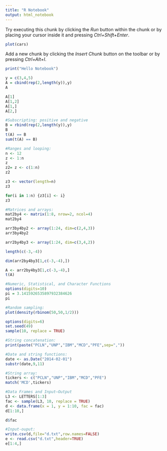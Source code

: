 ---
title: "R Notebook"
output: html_notebook
---

Try executing this chunk by clicking the *Run* button within the chunk or by placing your cursor inside it and pressing *Ctrl+Shift+Enter*. 

```{r}
plot(cars)
```

Add a new chunk by clicking the *Insert Chunk* button on the toolbar or by pressing *Ctrl+Alt+I*.
```{r}
print("Hello Notebook")
```
```{r}
y = c(3,4,5)
A = cbind(rep(2,length(y)),y)
A
```
```{r}
A[1]
A[1,2]
A[1,]
A[2,]
```

```{r}
#Subscripting: positive and negative
B = rbind(rep(2,length(y)),y)
B
t(A) == B
sum(t(A) == B)

```
```{r}
#Ranges and looping:
n <- 12
z <- 1:n
z
z2= z <- c(1:n)
z2

z3 <- vector(length=n)
z3

for(i in 1:n) {z3[i] <- i}
z3

```
```{r}
#Matrices and arrays:
mat2by4 <- matrix(1:8, nrow=2, ncol=4)
mat2by4

arr3by4by2 <- array(1:24, dim=c(2,4,3))
arr3by4by2

arr2by4by3 <- array(1:24, dim=c(3,4,2))
```

```{r}
length(c(-3,-4))

dim(arr2by4by3[1,c(-3,-4),])

A <- arr2by4by3[1,c(-3,-4),]
t(A)

```

```{r}
#Numeric, Statistical, and Character Functions
options(digits=10)
pi = 3.1415926535897932384626
pi

```
```{r}
#Random sampling:
plot(density(rbinom(50,50,1/2)))

```
```{r}
options(digits=6)
set.seed(49)
sample(10, replace = TRUE)
```

```{r}
#String concatenation:
print(paste("PCLN","UNP","IBM","MCD","PFE",sep=","))

```

```{r}
#Date and string functions:
date <- as.Date("2014-02-01")
substr(date,9,11)

```

```{r}
#String array:
tickers <- c("PCLN","UNP","IBM","MCD","PFE")
match('MCD',tickers)
```

```{r}
#Data Frames and Input–Output
L3 <- LETTERS[1:3]
fac <- sample(L3, 10, replace = TRUE)
d <- data.frame(x = 1, y = 1:10, fac = fac)
d[1:10,]

d$fac
```

```{r}
#Input-ouput:
write.csv(d,file="d.txt",row.names=FALSE)
e <- read.csv("d.txt",header=TRUE)
e[1:4,]
```

